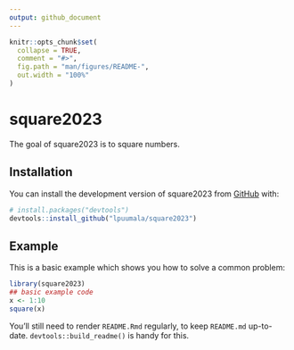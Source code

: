 ```yaml
---
output: github_document
---
```


<!-- README.md is generated from README.Rmd. Please edit that file -->

```r
knitr::opts_chunk$set(
  collapse = TRUE,
  comment = "#>",
  fig.path = "man/figures/README-",
  out.width = "100%"
)
```

# square2023

<!-- badges: start -->
<!-- badges: end -->

The goal of square2023 is to square numbers.

## Installation

You can install the development version of square2023 from [GitHub](https://github.com/) with:

``` r
# install.packages("devtools")
devtools::install_github("lpuumala/square2023")
```

## Example

This is a basic example which shows you how to solve a common problem:

```r
library(square2023)
## basic example code
x <- 1:10
square(x)
```


You'll still need to render `README.Rmd` regularly, to keep `README.md` up-to-date. `devtools::build_readme()` is handy for this.
